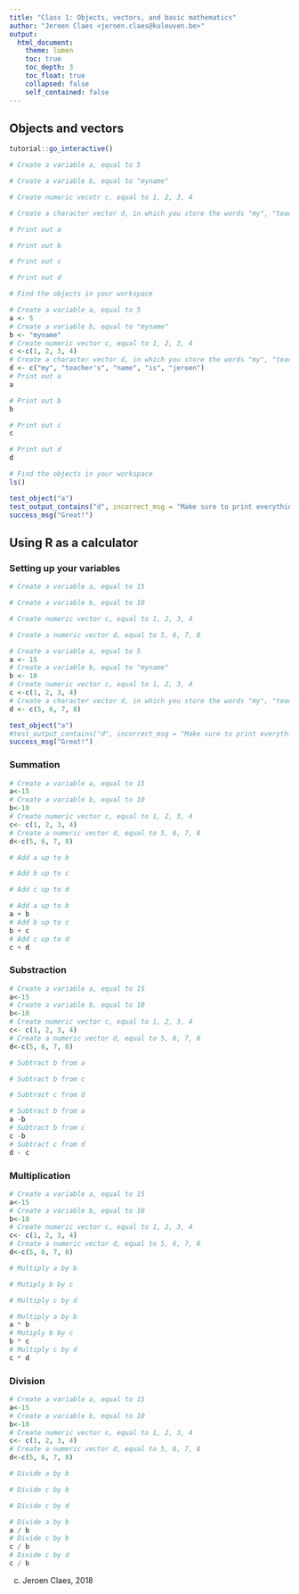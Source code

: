 ```yaml
---
title: "Class 1: Objects, vectors, and basic mathematics"
author: "Jeroen Claes <jeroen.claes@kuleuven.be>"
output:
  html_document:
    theme: lumen
    toc: true
    toc_depth: 3
    toc_float: true
    collapsed: false
    self_contained: false
---
```

## Objects and vectors 
```r
tutorial::go_interactive()
```

```r
# Create a variable a, equal to 5

# Create a variable b, equal to "myname"

# Create numeric vecotr c, equal to 1, 2, 3, 4

# Create a character vector d, in which you store the words "my", "teacher's", "name", "is", "jeroen"

# Print out a

# Print out b

# Print out c

# Print out d

# Find the objects in your workspace

```

```r
# Create a variable a, equal to 5
a <- 5
# Create a variable b, equal to "myname"
b <- "myname"
# Create numeric vector c, equal to 1, 2, 3, 4
c <-c(1, 2, 3, 4)
# Create a character vector d, in which you store the words "my", "teacher's", "name", "is", "jeroen"
d <- c("my", "teacher's", "name", "is", "jeroen")
# Print out a
a

# Print out b
b

# Print out c
c

# Print out d
d

# Find the objects in your workspace
ls()
```

```r
test_object("a")
test_output_contains("d", incorrect_msg = "Make sure to print everything!.")
success_msg("Great!")
```

## Using R as a calculator 
### Setting up your variables 
```r
# Create a variable a, equal to 15

# Create a variable b, equal to 10

# Create numeric vector c, equal to 1, 2, 3, 4

# Create a numeric vector d, equal to 5, 6, 7, 8
```

```r
# Create a variable a, equal to 5
a <- 15
# Create a variable b, equal to "myname"
b <- 10
# Create numeric vector c, equal to 1, 2, 3, 4
c <-c(1, 2, 3, 4)
# Create a character vector d, in which you store the words "my", "teacher's", "name", "is", "jeroen"
d <- c(5, 6, 7, 8)
```

```r
test_object("a")
#test_output_contains("d", incorrect_msg = "Make sure to print everything!.")
success_msg("Great!")
```

### Summation 
```r
# Create a variable a, equal to 15
a<-15
# Create a variable b, equal to 10
b<-10
# Create numeric vector c, equal to 1, 2, 3, 4
c<- c(1, 2, 3, 4)
# Create a numeric vector d, equal to 5, 6, 7, 8
d<-c(5, 6, 7, 8)
```

```r
# Add a up to b

# Add b up to c

# Add c up to d
```

```r
# Add a up to b
a + b
# Add b up to c
b + c 
# Add c up to d
c + d
```

### Substraction 
```r
# Create a variable a, equal to 15
a<-15
# Create a variable b, equal to 10
b<-10
# Create numeric vector c, equal to 1, 2, 3, 4
c<- c(1, 2, 3, 4)
# Create a numeric vector d, equal to 5, 6, 7, 8
d<-c(5, 6, 7, 8)
```

```r
# Subtract b from a

# Subtract b from c

# Subtract c from d
```

```r
# Subtract b from a
a -b
# Subtract b from c
c -b 
# Subtract c from d
d - c
```

### Multiplication 
```r
# Create a variable a, equal to 15
a<-15
# Create a variable b, equal to 10
b<-10
# Create numeric vector c, equal to 1, 2, 3, 4
c<- c(1, 2, 3, 4)
# Create a numeric vector d, equal to 5, 6, 7, 8
d<-c(5, 6, 7, 8)
```

```r
# Multiply a by b

# Mutiply b by c

# Multiply c by d
```

```r
# Multiply a by b
a * b
# Mutiply b by c
b * c
# Multiply c by d
c * d 
```

### Division 
```r
# Create a variable a, equal to 15
a<-15
# Create a variable b, equal to 10
b<-10
# Create numeric vector c, equal to 1, 2, 3, 4
c<- c(1, 2, 3, 4)
# Create a numeric vector d, equal to 5, 6, 7, 8
d<-c(5, 6, 7, 8)
```

```r
# Divide a by b

# Divide c by b

# Divide c by d
```

```r
# Divide a by b
a / b
# Divide c by b
c / b
# Divide c by d
c / b
```

(c) Jeroen Claes, 2018